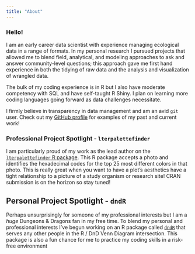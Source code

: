 ```yaml
---
title: "About"
---
```


### Hello!

I am an early career data scientist with experience managing ecological data in a range of formats. In my personal research I pursued projects that allowed me to blend field, analytical, and modeling approaches to ask and answer community-level questions; this approach gave me first hand experience in both the tidying of raw data and the analysis and visualization of wrangled data.

The bulk of my coding experience is in R but I also have moderate competency with SQL and have self-taught R Shiny. I plan on learning more coding languages going forward as data challenges necessitate.

I firmly believe in transparency in data management and am an avid `git` user. Check out my [GitHub profile](https://github.com/njlyon0) for examples of my past and current work!

### Professional Project Spotlight - `lterpalettefinder`

I am particularly proud of my work as the lead author on the [`lterpalettefinder` R package](https://github.com/lter/lterpalettefinder). This R package accepts a photo and identifies the hexadecimal codes for the top 25 most different colors in that photo. This is really great when you want to have a plot's aesthetics have a tight relationship to a picture of a study organism or research site! CRAN submission is on the horizon so stay tuned!

## Personal Project Spotlight - `dndR`

Perhaps unsurprisingly for someone of my professional interests but I am a *huge* Dungeons & Dragons fan in my free time. To blend my personal and professional interests I've begun working on an R package called [`dndR`](https://github.com/njlyon0/dndR) that serves any other people in the R / DnD Venn Diagram intersection. This package is also a fun chance for me to practice my coding skills in a risk-free environment
